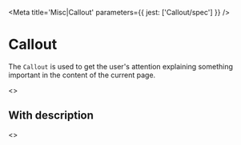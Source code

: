 

<Meta title='Misc|Callout' parameters={{ jest: ['Callout/spec'] }} />

# Callout

The <LinkTo kind='Misc|Callout' story='Default Story'>`Callout`</LinkTo> is used to get the user's attention explaining
something important in the content of the current page.

<Preview>
  <Story name='Default'>
    <>
      <Callout title='This is a generic message' />
      <Callout title='This is a successful message' type='success' />
      <Callout title='This is a warning message' type='warning' />
      <Callout title='This is a danger message' type='danger' />
    </>
  </Story>
</Preview>

<Props of={Callout} />

## With description

<Preview>
  <Story name='With Description'>
    <>
      <Callout
        title='This is a generic message'
        description='This is the description… Mussum Ipsum, cacilds vidis litro abertis A ordem do…'
      />
      <Callout
        type='success'
        title='This is a successful message'
        description='This is the description… Mussum Ipsum, cacilds vidis litro abertis A ordem do…'
      />
      <Callout
        type='warning'
        title='This is a warning message'
        description='This is the description… Mussum Ipsum, cacilds vidis litro abertis A ordem do…'
      />
      <Callout
        type='danger'
        title='This is a danger message'
        description='This is the description… Mussum Ipsum, cacilds vidis litro abertis A ordem do…'
      />
    </>
  </Story>
</Preview>
